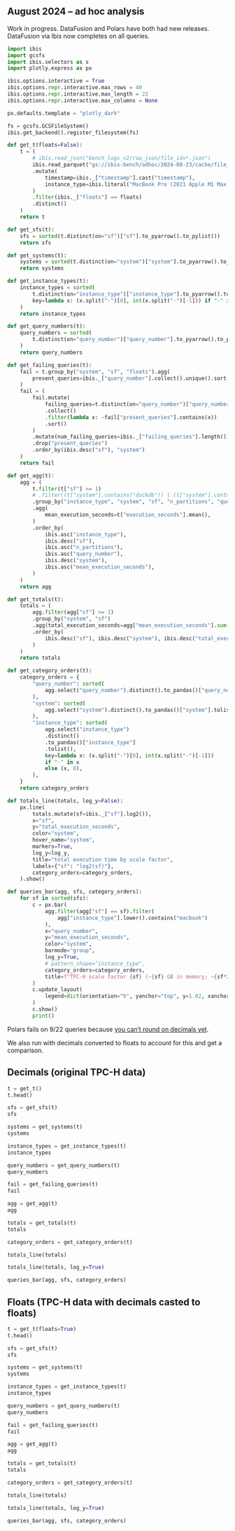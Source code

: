 ::: {.column-screen-inset}

# August 2024 -- ad hoc analysis

Work in progress. DataFusion and Polars have both had new releases. DataFusion via Ibis now completes on all queries.

::: {.callout-tip title="Show me the analysis code" collapse="true"}

```python
import ibis
import gcsfs
import ibis.selectors as s
import plotly.express as px

ibis.options.interactive = True
ibis.options.repr.interactive.max_rows = 40
ibis.options.repr.interactive.max_length = 22
ibis.options.repr.interactive.max_columns = None

px.defaults.template = "plotly_dark"

fs = gcsfs.GCSFileSystem()
ibis.get_backend().register_filesystem(fs)
```

```python
def get_t(floats=False):
    t = (
        # ibis.read_json("bench_logs_v2/raw_json/file_id=*.json")
        ibis.read_parquet("gs://ibis-bench/adhoc/2024-08-23/cache/file_id=*.parquet")
        .mutate(
            timestamp=ibis._["timestamp"].cast("timestamp"),
            instance_type=ibis.literal("MacBook Pro (2021 Apple M1 Max 32GB)"),
        )
        .filter(ibis._["floats"] == floats)
        .distinct()
    )
    return t
```

```python
def get_sfs(t):
    sfs = sorted(t.distinct(on="sf")["sf"].to_pyarrow().to_pylist())
    return sfs
```

```python
def get_systems(t):
    systems = sorted(t.distinct(on="system")["system"].to_pyarrow().to_pylist())
    return systems
```

```python
def get_instance_types(t):
    instance_types = sorted(
        t.distinct(on="instance_type")["instance_type"].to_pyarrow().to_pylist(),
        key=lambda x: (x.split("-")[0], int(x.split("-")[-1])) if "-" in x else (x, 0),
    )
    return instance_types
```

```python
def get_query_numbers(t):
    query_numbers = sorted(
        t.distinct(on="query_number")["query_number"].to_pyarrow().to_pylist()
    )
    return query_numbers
```

```python
def get_failing_queries(t):
    fail = t.group_by("system", "sf", "floats").agg(
        present_queries=ibis._["query_number"].collect().unique().sort()
    )
    fail = (
        fail.mutate(
            failing_queries=t.distinct(on="query_number")["query_number"]
            .collect()
            .filter(lambda x: ~fail["present_queries"].contains(x))
            .sort()
        )
        .mutate(num_failing_queries=ibis._["failing_queries"].length())
        .drop("present_queries")
        .order_by(ibis.desc("sf"), "system")
    )
    return fail
```

```python
def get_agg(t):
    agg = (
        t.filter(t["sf"] >= 1)
        # .filter((t["system"].contains("duckdb")) | (t["system"].contains("datafusion")))
        .group_by("instance_type", "system", "sf", "n_partitions", "query_number")
        .agg(
            mean_execution_seconds=t["execution_seconds"].mean(),
        )
        .order_by(
            ibis.asc("instance_type"),
            ibis.desc("sf"),
            ibis.asc("n_partitions"),
            ibis.asc("query_number"),
            ibis.desc("system"),
            ibis.asc("mean_execution_seconds"),
        )
    )
    return agg
```

```python
def get_totals(t):
    totals = (
        agg.filter(agg["sf"] >= 1)
        .group_by("system", "sf")
        .agg(total_execution_seconds=agg["mean_execution_seconds"].sum())
        .order_by(
            ibis.desc("sf"), ibis.desc("system"), ibis.desc("total_execution_seconds")
        )
    )
    return totals
```

```python
def get_category_orders(t):
    category_orders = {
        "query_number": sorted(
            agg.select("query_number").distinct().to_pandas()["query_number"].tolist()
        ),
        "system": sorted(
            agg.select("system").distinct().to_pandas()["system"].tolist()
        ),
        "instance_type": sorted(
            agg.select("instance_type")
            .distinct()
            .to_pandas()["instance_type"]
            .tolist(),
            key=lambda x: (x.split("-")[0], int(x.split("-")[-1]))
            if "-" in x
            else (x, 0),
        ),
    }
    return category_orders
```

```python
def totals_line(totals, log_y=False):
    px.line(
        totals.mutate(sf=ibis._["sf"].log2()),
        x="sf",
        y="total_execution_seconds",
        color="system",
        hover_name="system",
        markers=True,
        log_y=log_y,
        title="total execution time by scale factor",
        labels={"sf": "log2(sf)"},
        category_orders=category_orders,
    ).show()
```

```python
def queries_bar(agg, sfs, category_orders):
    for sf in sorted(sfs):
        c = px.bar(
            agg.filter(agg["sf"] == sf).filter(
                agg["instance_type"].lower().contains("macbook")
            ),
            x="query_number",
            y="mean_execution_seconds",
            color="system",
            barmode="group",
            log_y=True,
            # pattern_shape="instance_type",
            category_orders=category_orders,
            title=f"TPC-H scale factor {sf} (~{sf} GB in memory; ~{sf*2//5}GB on disk in Parquet) on MacBook Pro (2021 Apple M1 Max 32GB)",
        )
        c.update_layout(
            legend=dict(orientation="h", yanchor="top", y=1.02, xanchor="right", x=1)
        )
        c.show()
        print()
```

:::

::: {.callout-warning}
Polars fails on 9/22 queries because [you can't round on decimals yet](https://github.com/pola-rs/polars/issues/15151).

We also run with decimals converted to floats to account for this and get a comparison.
:::

## Decimals (original TPC-H data)

```python
t = get_t()
t.head()
```

```python
sfs = get_sfs(t)
sfs
```

```python
systems = get_systems(t)
systems
```

```python
instance_types = get_instance_types(t)
instance_types
```

```python
query_numbers = get_query_numbers(t)
query_numbers
```

```python
fail = get_failing_queries(t)
fail
```

```python
agg = get_agg(t)
agg
```

```python
totals = get_totals(t)
totals
```

```python
category_orders = get_category_orders(t)
```

```python
totals_line(totals)
```

```python
totals_line(totals, log_y=True)
```

```python
queries_bar(agg, sfs, category_orders)
```

## Floats (TPC-H data with decimals casted to floats)

```python
t = get_t(floats=True)
t.head()
```

```python
sfs = get_sfs(t)
sfs
```

```python
systems = get_systems(t)
systems
```

```python
instance_types = get_instance_types(t)
instance_types
```

```python
query_numbers = get_query_numbers(t)
query_numbers
```

```python
fail = get_failing_queries(t)
fail
```

```python
agg = get_agg(t)
agg
```

```python
totals = get_totals(t)
totals
```

```python
category_orders = get_category_orders(t)
```

```python
totals_line(totals)
```

```python
totals_line(totals, log_y=True)
```

```python
queries_bar(agg, sfs, category_orders)
```

:::

